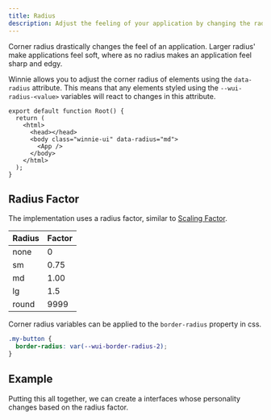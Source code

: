 ```yaml
---
title: Radius
description: Adjust the feeling of your application by changing the radius of corners.
---
```




Corner radius drastically changes the feel of an application. Larger radius' make applications feel soft, where as no radius makes an application feel sharp and edgy.

Winnie allows you to adjust the corner radius of elements using the `data-radius` attribute. This means that any elements styled using the `--wui-radius-<value>` variables will react to changes in this attribute.

```tsx title="root.tsx" ins="class="winnie-ui"" ins="data-radius="md""
export default function Root() {
  return (
    <html>
      <head></head>
      <body class="winnie-ui" data-radius="md">
        <App />
      </body>
    </html>
  );
}
```

## Radius Factor

The implementation uses a radius factor, similar to [Scaling Factor](/concepts/scaling#scaling-factor).

| Radius | Factor |
| ------ | ------ |
| none   | 0      |
| sm     | 0.75   |
| md     | 1.00   |
| lg     | 1.5    |
| round  | 9999   |

Corner radius variables can be applied to the `border-radius` property in css.

```css title="button.css" ins="var(--wui-border-radius-2)"
.my-button {
  border-radius: var(--wui-border-radius-2);
}
```

## Example

Putting this all together, we can create a interfaces whose personality changes based on the radius factor.

<Demo>
  <RadiusExample client:only="react" />
</Demo>
